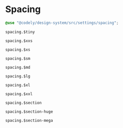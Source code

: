 
<Meta title="Styles/Spacing" />

# Spacing

```scss
@use "@codely/design-system/src/settings/spacing";
```

`spacing.$tiny`

<div className="spacing spacing--tiny"></div>

`spacing.$xxs`

<div className="spacing spacing--xxs"></div>

`spacing.$xs`

<div className="spacing spacing--xs"></div>

`spacing.$sm`

<div className="spacing spacing--sm"></div>

`spacing.$md`

<div className="spacing spacing--md"></div>

`spacing.$lg`

<div className="spacing spacing--lg"></div>

`spacing.$xl`

<div className="spacing spacing--xl"></div>

`spacing.$xxl`

<div className="spacing spacing--xxl"></div>

`spacing.$section`

<div className="spacing spacing--section"></div>

`spacing.$section-huge`

<div className="spacing spacing--section-huge"></div>

`spacing.$section-mega`

<div className="spacing spacing--section-mega"></div>
